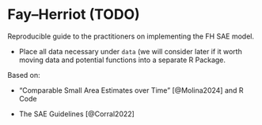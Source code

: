 # Fay–Herriot (TODO)

Reproducible guide to the practitioners on implementing the FH SAE model.

-   Place all data necessary under `data` (we will consider later if it worth moving data and potential functions into a separate R Package.

Based on:

-   "Comparable Small Area Estimates over Time" [@Molina2024] and R Code

-   The SAE Guidelines [@Corral2022]

